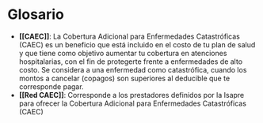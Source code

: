 # Glosario

- **[[CAEC]]**: La Cobertura Adicional para Enfermedades Catastróficas (CAEC) es un beneficio que está incluido en el costo de tu plan de salud y que tiene como objetivo aumentar tu cobertura en atenciones hospitalarias, con el fin de protegerte frente a enfermedades de alto costo. Se considera a una enfermedad como catastrófica, cuando los montos a cancelar (copagos) son superiores al deducible que te corresponde pagar.
- **[[Red CAEC]]**: Corresponde a los prestadores definidos por la Isapre para ofrecer la Cobertura Adicional para Enfermedades Catastróficas (CAEC)